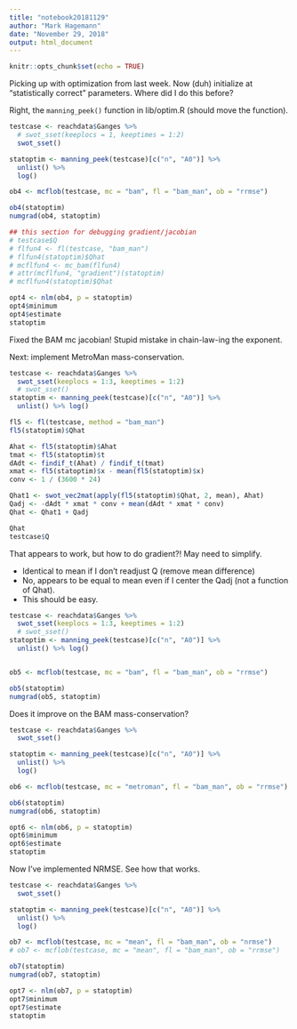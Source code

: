 ```yaml
---
title: "notebook20181129"
author: "Mark Hagemann"
date: "November 29, 2018"
output: html_document
---
```


```r
knitr::opts_chunk$set(echo = TRUE)
```

Picking up with optimization from last week. Now (duh) initialize at "statistically correct" parameters. Where did I do this before?

Right, the `manning_peek()` function in lib/optim.R (should move the function).

```r

testcase <- reachdata$Ganges %>% 
  # swot_sset(keeplocs = 1, keeptimes = 1:2)
  swot_sset()

statoptim <- manning_peek(testcase)[c("n", "A0")] %>% 
  unlist() %>% 
  log()

ob4 <- mcflob(testcase, mc = "bam", fl = "bam_man", ob = "rrmse")

ob4(statoptim)
numgrad(ob4, statoptim)

## this section for debugging gradient/jacobian
# testcase$Q
# flfun4 <- fl(testcase, "bam_man")
# flfun4(statoptim)$Qhat
# mcflfun4 <- mc_bam(flfun4)
# attr(mcflfun4, "gradient")(statoptim)
# mcflfun4(statoptim)$Qhat

opt4 <- nlm(ob4, p = statoptim)
opt4$minimum
opt4$estimate
statoptim
```

Fixed the BAM mc jacobian! Stupid mistake in chain-law-ing the exponent.

Next: implement MetroMan mass-conservation.

```r
testcase <- reachdata$Ganges %>% 
  swot_sset(keeplocs = 1:3, keeptimes = 1:2)
  # swot_sset()
statoptim <- manning_peek(testcase)[c("n", "A0")] %>% 
  unlist() %>% log()

fl5 <- fl(testcase, method = "bam_man")
fl5(statoptim)$Qhat

Ahat <- fl5(statoptim)$Ahat
tmat <- fl5(statoptim)$t
dAdt <- findif_t(Ahat) / findif_t(tmat)
xmat <- fl5(statoptim)$x - mean(fl5(statoptim)$x)
conv <- 1 / (3600 * 24)

Qhat1 <- swot_vec2mat(apply(fl5(statoptim)$Qhat, 2, mean), Ahat)
Qadj <- -dAdt * xmat * conv + mean(dAdt * xmat * conv)
Qhat <- Qhat1 + Qadj

Qhat
testcase$Q

```

That appears to work, but how to do gradient?! May need to simplify.

- Identical to mean if I don't readjust Q (remove mean difference)
- No, appears to be equal to mean even if I center the Qadj (not a function of Qhat). 
- This should be easy.


```r
testcase <- reachdata$Ganges %>% 
  swot_sset(keeplocs = 1:3, keeptimes = 1:2)
  # swot_sset()
statoptim <- manning_peek(testcase)[c("n", "A0")] %>% 
  unlist() %>% log()


ob5 <- mcflob(testcase, mc = "bam", fl = "bam_man", ob = "rrmse")

ob5(statoptim)
numgrad(ob5, statoptim)
```

Does it improve on the BAM mass-conservation?

```r
testcase <- reachdata$Ganges %>% 
  swot_sset()

statoptim <- manning_peek(testcase)[c("n", "A0")] %>% 
  unlist() %>% 
  log()

ob6 <- mcflob(testcase, mc = "metroman", fl = "bam_man", ob = "rrmse")

ob6(statoptim)
numgrad(ob6, statoptim)

opt6 <- nlm(ob6, p = statoptim)
opt6$minimum
opt6$estimate
statoptim
```

Now I've implemented NRMSE. See how that works.

```r
testcase <- reachdata$Ganges %>% 
  swot_sset()

statoptim <- manning_peek(testcase)[c("n", "A0")] %>% 
  unlist() %>% 
  log()

ob7 <- mcflob(testcase, mc = "mean", fl = "bam_man", ob = "nrmse")
# ob7 <- mcflob(testcase, mc = "mean", fl = "bam_man", ob = "rrmse")

ob7(statoptim)
numgrad(ob7, statoptim)

opt7 <- nlm(ob7, p = statoptim)
opt7$minimum
opt7$estimate
statoptim

```

